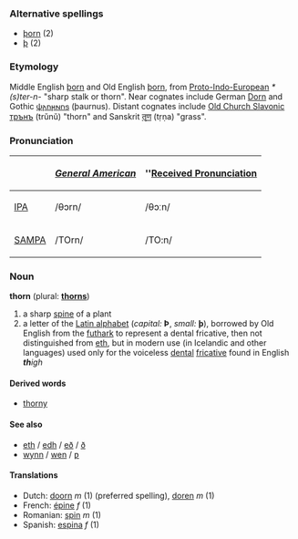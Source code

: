===Alternative spellings===
*[[þorn]] (2)
*[[þ]] (2)

===Etymology===
Middle English [[þorn]] and Old English [[þorn]], from [[Proto-Indo-European]] ''*(s)ter-n-'' "sharp stalk or thorn".  Near cognates include German [[Dorn]] and Gothic [[𐌸𐌰𐌿𐍂𐌽𐌿𐍃]] (þaurnus).  Distant cognates include [[Old Church Slavonic]] [[трънъ]] (trŭnŭ) "thorn" and Sanskrit [[तृण]] (tṛṇa) "grass".

===Pronunciation===
{| border=1 cellpadding=5
! !! ''[[w:General American|General American]]'' !! ''[[w:Received Pronunciation|Received Pronunciation]]
|-
| [[w:IPA|IPA]] || /θɔrn/ || /θɔːn/
|-
| [[w:SAMPA|SAMPA]] || /TOrn/ || /TO:n/
|}

===Noun===
'''thorn''' (plural: '''[[thorns]]''')
# a sharp [[spine]] of a plant
# a letter of the [[Latin alphabet]] (''capital:'' '''Þ''', ''small:'' '''þ'''), borrowed by Old English from the [[futhark]] to represent a dental fricative, then not distinguished from [[eth]], but in modern use (in Icelandic and other languages) used only for the voiceless [[dental]] [[fricative]] found in English '' '''th'''igh''

====Derived words====
*[[thorny]]

====See also====
*[[eth]] / [[edh]] / [[eð]] / [[ð]]
*[[wynn]] / [[wen]] / [[ƿ]]

====Translations====
*Dutch: [[doorn]] ''m'' (1) (preferred spelling), [[doren]] ''m'' (1)
*French: [[épine]] ''f'' (1)
*Romanian: [[spin]] ''m'' (1)
*Spanish: [[espina]] ''f'' (1)